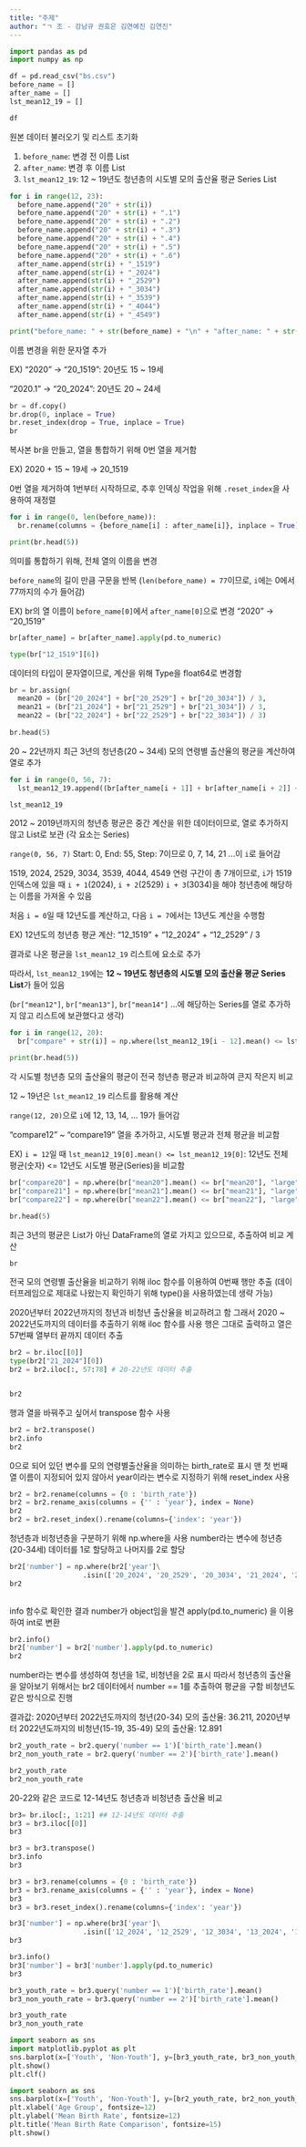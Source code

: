 ```yaml
---
title: "주제"
author: "ㄱ 조 - 강남규 권효은 김연예진 김연진"
---
```


```python
import pandas as pd
import numpy as np

df = pd.read_csv("bs.csv")
before_name = []
after_name = []
lst_mean12_19 = []

df
```

원본 데이터 불러오기 및 리스트 초기화

1. `before_name`: 변경 전 이름 List
2. `after_name`: 변경 후 이름 List
3. `lst_mean12_19`: 12 ~ 19년도 청년층의 시도별 모의 출산율 평균 Series List

```python
for i in range(12, 23):
  before_name.append("20" + str(i))
  before_name.append("20" + str(i) + ".1")
  before_name.append("20" + str(i) + ".2")
  before_name.append("20" + str(i) + ".3")
  before_name.append("20" + str(i) + ".4")
  before_name.append("20" + str(i) + ".5")
  before_name.append("20" + str(i) + ".6")
  after_name.append(str(i) + "_1519")
  after_name.append(str(i) + "_2024")
  after_name.append(str(i) + "_2529")
  after_name.append(str(i) + "_3034")
  after_name.append(str(i) + "_3539")
  after_name.append(str(i) + "_4044")
  after_name.append(str(i) + "_4549")

print("before_name: " + str(before_name) + "\n" + "after_name: " + str(after_name))
```

이름 변경을 위한 문자열 추가

EX) "2020" → "20_1519": 20년도 15 ~ 19세

"2020.1" → "20_2024": 20년도 20 ~ 24세


```python
br = df.copy()
br.drop(0, inplace = True)
br.reset_index(drop = True, inplace = True)
br
```

복사본 br을 만들고, 열을 통합하기 위해 0번 열을 제거함

EX) 2020 + 15 ~ 19세 → 20_1519

0번 열을 제거하여 1번부터 시작하므로, 추후 인덱싱 작업을 위해 `.reset_index`을 사용하여 재정렬

```python
for i in range(0, len(before_name)):
  br.rename(columns = {before_name[i] : after_name[i]}, inplace = True)

print(br.head(5))
```

의미를 통합하기 위해, 전체 열의 이름을 변경

`before_name`의 길이 만큼 구문을 반복 (`len(before_name) = 77`이므로, `i`에는 0에서 77까지의 수가 들어감)

EX) br의 열 이름이 `before_name[0]`에서 `after_name[0]`으로 변경 "2020" → "20_1519"

```python
br[after_name] = br[after_name].apply(pd.to_numeric)

type(br["12_1519"][6])

```

데이터의 타입이 문자열이므로, 계산을 위해 Type을 float64로 변경함

```python
br = br.assign(
  mean20 = (br["20_2024"] + br["20_2529"] + br["20_3034"]) / 3,
  mean21 = (br["21_2024"] + br["21_2529"] + br["21_3034"]) / 3,
  mean22 = (br["22_2024"] + br["22_2529"] + br["22_3034"]) / 3)
  
br.head(5)
```

20 ~ 22년까지 최근 3년의 청년층(20 ~ 34세) 모의 연령별 출산율의 평균을 계산하여 열로 추가

```python
for i in range(0, 56, 7):
  lst_mean12_19.append((br[after_name[i + 1]] + br[after_name[i + 2]] + br[after_name[i + 3]]) / 3)

lst_mean12_19
```

2012 ~ 2019년까지의 청년층 평균은 중간 계산을 위한 데이터이므로, 열로 추가하지 않고 List로 보관 (각 요소는 Series)

`range(0, 56, 7)` Start: 0, End: 55, Step: 7이므로 0, 7, 14, 21 ...이 `i`로 들어감

1519, 2024, 2529, 3034, 3539, 4044, 4549 연령 구간이 총 7개이므로, `i`가 1519 인덱스에 있을 때 `i + 1`(2024), `i + 2`(2529) `i + 3`(3034)을 해야 청년층에 해당하는 이름을 가져올 수 있음

처음 `i = 0`일 때 12년도를 계산하고, 다음 `i = 7`에서는 13년도 계산을 수행함

EX) 12년도의 청년층 평균 계산: "12_1519" + "12_2024" + "12_2529" / 3

결과로 나온 평균을 `lst_mean12_19` 리스트에 요소로 추가

따라서, `lst_mean12_19`에는 **12 ~ 19년도 청년층의 시도별 모의 출산율 평균 Series List**가 들어 있음

(`br["mean12"]`, `br["mean13"]`, `br["mean14"]` ...에 해당하는 Series를 열로 추가하지 않고 리스트에 보관했다고 생각)

```python
for i in range(12, 20):
  br["compare" + str(i)] = np.where(lst_mean12_19[i - 12].mean() <= lst_mean12_19[i - 12], "large", "small")

print(br.head(5))
```

각 시도별 청년층 모의 출산율의 평균이 전국 청년층 평균과 비교하여 큰지 작은지 비교

12 ~ 19년은 `lst_mean12_19` 리스트를 활용해 계산

`range(12, 20)`으로 `i`에 12, 13, 14, ... 19가 들어감

"compare12" ~ "compare19" 열을 추가하고, 시도별 평균과 전체 평균을 비교함

EX) `i = 12`일 때
    `lst_mean12_19[0].mean() <= lst_mean12_19[0]`: 12년도 전체 평균(숫자) <= 12년도 시도별 평균(Series)을 비교함
    
```python
br["compare20"] = np.where(br["mean20"].mean() <= br["mean20"], "large", "small")
br["compare21"] = np.where(br["mean21"].mean() <= br["mean21"], "large", "small")
br["compare22"] = np.where(br["mean22"].mean() <= br["mean22"], "large", "small")

br.head(5)
```

최근 3년의 평균은 List가 아닌 DataFrame의 열로 가지고 있으므로, 추출하여 비교 계산

```python
br
```


전국 모의 연령별 출산율을 비교하기 위해 iloc 함수를 이용하여 0번째 행만 추출
(데이터프레임으로 제대로 나왔는지 확인하기 위해 type()을 사용하였는데 생략 가능)

2020년부터 2022년까지의 청년과 비청년 출산율을 비교하려고 함
그래서 2020 ~ 2022년도까지의 데이터를 추출하기 위해 iloc 함수를 사용
행은 그대로 출력하고 열은 57번째 열부터 끝까지 데이터 추출

``` python
br2 = br.iloc[[0]]
type(br2["21_2024"][0])
br2 = br2.iloc[:, 57:78] # 20-22년도 데이터 추출


br2

```

행과 열을 바꿔주고 싶어서 transpose 함수 사용

``` python
br2 = br2.transpose()
br2.info
br2

```

0으로 되어 있던 변수를 모의 연령별출산율을 의미하는 birth_rate로 표시
맨 첫 번째 열 이름이 지정되어 있지 않아서 year이라는 변수로 지정하기 위해 reset_index 사용

``` python
br2 = br2.rename(columns = {0 : 'birth_rate'})
br2 = br2.rename_axis(columns = {'' : 'year'}, index = None)
br2
br2 = br2.reset_index().rename(columns={'index': 'year'})

```


청년층과 비청년층을 구분하기 위해 np.where을 사용
number라는 변수에 청년층 (20-34세) 데이터를 1로 할당하고 나머지를 2로 할당

```python
br2['number'] = np.where(br2['year']\
                  .isin(['20_2024', '20_2529', '20_3034', '21_2024', '21_2529', '21_3034', '22_2024', '22_2529', '22_3034']), '1', '2')
br2
                  
```

info 함수로 확인한 결과 number가 object임을 발견
apply(pd.to_numeric) 을 이용하여 int로 변환

``` python
br2.info()
br2['number'] = br2['number'].apply(pd.to_numeric)
br2

```



number라는 변수를 생성하여 청년을 1로, 비청년을 2로 표시
따라서 청년층의 출산율을 알아보기 위해서는 br2 데이터에서 number == 1를 추출하여 평균을 구함
비청년도 같은 방식으로 진행

결과값:
2020년부터 2022년도까지의 청년(20-34) 모의 출산율: 36.211,
2020년부터 2022년도까지의 비청년(15-19, 35-49) 모의 출산율: 12.891

``` python

br2_youth_rate = br2.query('number == 1')['birth_rate'].mean()
br2_non_youth_rate = br2.query('number == 2')['birth_rate'].mean()

br2_youth_rate
br2_non_youth_rate

```


20-22와 같은 코드로 12-14년도 청년층과 비청년층 출산율 비교

```python
br3= br.iloc[:, 1:21] ## 12-14년도 데이터 추출
br3 = br3.iloc[[0]]
br3

br3 = br3.transpose()
br3.info
br3

br3 = br3.rename(columns = {0 : 'birth_rate'})
br3 = br3.rename_axis(columns = {'' : 'year'}, index = None)
br3
br3 = br3.reset_index().rename(columns={'index': 'year'})

br3['number'] = np.where(br3['year']\
                  .isin(['12_2024', '12_2529', '12_3034', '13_2024', '13_2529', '13_3034', '14_2024', '14_2529', '14_3034']), '1', '2')
br3

br3.info()
br3['number'] = br3['number'].apply(pd.to_numeric)
br3

br3_youth_rate = br3.query('number == 1')['birth_rate'].mean()
br3_non_youth_rate = br3.query('number == 2')['birth_rate'].mean()

br3_youth_rate
br3_non_youth_rate

```




```python
import seaborn as sns
import matplotlib.pyplot as plt
sns.barplot(x=['Youth', 'Non-Youth'], y=[br3_youth_rate, br3_non_youth_rate])
plt.show()
plt.clf()

```

```python
import seaborn as sns
sns.barplot(x=['Youth', 'Non-Youth'], y=[br2_youth_rate, br2_non_youth_rate])
plt.xlabel('Age Group', fontsize=12)
plt.ylabel('Mean Birth Rate', fontsize=12)
plt.title('Mean Birth Rate Comparison', fontsize=15)
plt.show()

```

